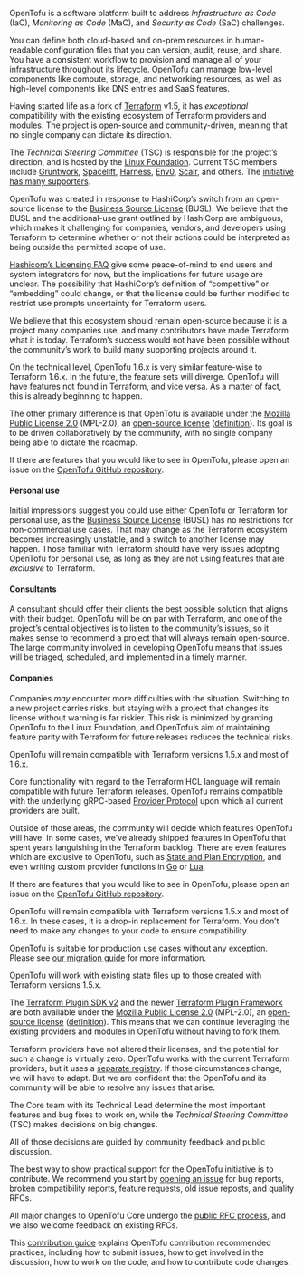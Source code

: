<AccordionItem id="what-is-opentofu" summary="What is OpenTofu?" open highlight>

OpenTofu is a software platform built to address _Infrastructure as Code_ (IaC), _Monitoring as Code_ (MaC), and _Security as Code_ (SaC) challenges.

You can define both cloud-based and on-prem resources in human-readable configuration files that you can version, audit, reuse, and share. You have a consistent workflow to provision and manage all of your infrastructure throughout its lifecycle. OpenTofu can manage low-level components like compute, storage, and networking resources, as well as high-level components like DNS entries and SaaS features.

Having started life as a fork of [Terraform](https://github.com/hashicorp/terraform) v1.5, it has _exceptional_ compatibility with the existing ecosystem of Terraform providers and modules. The project is open-source and community-driven, meaning that no single company can dictate its direction.

The _Technical Steering Committee_ (TSC) is responsible for the project’s direction, and is hosted by the [Linux Foundation](https://www.linuxfoundation.org). Current TSC members include [Gruntwork](https://www.gruntwork.io), [Spacelift](https://spacelift.io), [Harness](https://www.harness.io), [Env0](https://www.env0.com), [Scalr](https://www.scalr.com), and others. The [initiative has many supporters](/supporters).

</AccordionItem>

<AccordionItem id="why-was-opentofu-created" summary="Why was OpenTofu created?" highlight>

OpenTofu was created in response to HashiCorp’s switch from an open-source license to the [Business Source License](https://spdx.org/licenses/BUSL-1.1.html) (BUSL). We believe that the BUSL and the additional-use grant outlined by HashiCorp are ambiguous, which makes it challenging for companies, vendors, and developers using Terraform to determine whether or not their actions could be interpreted as being outside the permitted scope of use.

[Hashicorp’s Licensing FAQ](https://www.hashicorp.com/license-faq) give some peace-of-mind to end users and system integrators for now, but the implications for future usage are unclear. The possibility that HashiCorp’s definition of “competitive” or “embedding” could change, or that the license could be further modified to restrict use prompts uncertainty for Terraform users.

We believe that this ecosystem should remain open-source because it is a project many companies use, and many contributors have made Terraform what it is today. Terraform’s success would not have been possible without the community’s work to build many supporting projects around it.

</AccordionItem>

<AccordionItem id="opentofu-terraform-differences" summary="What are the differences between OpenTofu and Terraform?" highlight>

On the technical level, OpenTofu 1.6.x is very similar feature-wise to Terraform 1.6.x. In the future, the feature sets will diverge. OpenTofu will have features not found in Terraform, and vice versa. As a matter of fact, this is already beginning to happen.

The other primary difference is that OpenTofu is available under the [Mozilla Public License 2.0](https://spdx.org/licenses/MPL-2.0.html) (MPL-2.0), an [open-source license](https://opensource.org/licenses?ls=MPL-2.0) ([definition](https://opensource.org/osd)). Its goal is to be driven collaboratively by the community, with no single company being able to dictate the roadmap.

If there are features that you would like to see in OpenTofu, please open an issue on the [OpenTofu GitHub repository](https://github.com/opentofu/opentofu/issues).

</AccordionItem>

<AccordionItem id="why-use-opentofu" summary="Why should you use OpenTofu instead of Terraform?" highlight>

#### Personal use

Initial impressions suggest you could use either OpenTofu or Terraform for personal use, as the [Business Source License](https://spdx.org/licenses/BUSL-1.1.html) (BUSL) has no restrictions for non-commercial use cases. That may change as the Terraform ecosystem becomes increasingly unstable, and a switch to another license may happen. Those familiar with Terraform should have very issues adopting OpenTofu for personal use, as long as they are not using features that are _exclusive_ to Terraform.

#### Consultants

A consultant should offer their clients the best possible solution that aligns with their budget. OpenTofu will be on par with Terraform, and one of the project’s central objectives is to listen to the community’s issues, so it makes sense to recommend a project that will always remain open-source. The large community involved in developing OpenTofu means that issues will be triaged, scheduled, and implemented in a timely manner.

#### Companies

Companies _may_ encounter more difficulties with the situation. Switching to a new project carries risks, but staying with a project that changes its license without warning is far riskier. This risk is minimized by granting OpenTofu to the Linux Foundation, and OpenTofu’s aim of maintaining feature parity with Terraform for future releases reduces the technical risks.

</AccordionItem>

<AccordionItem id="opentofu-compatibility" summary="Will OpenTofu be compatible with future Terraform releases?" highlight>

OpenTofu will remain compatible with Terraform versions 1.5.x and most of 1.6.x.

Core functionality with regard to the Terraform HCL language will remain compatible with future Terraform releases. OpenTofu remains compatible with the underlying gRPC-based [Provider Protocol](https://developer.hashicorp.com/terraform/plugin/how-terraform-works) upon which all current providers are built.

Outside of those areas, the community will decide which features OpenTofu will have. In some cases, we've already shipped features in OpenTofu that spent years languishing in the Terraform backlog. There are even features which are exclusive to OpenTofu, such as [State and Plan Encryption](https://opentofu.org/docs/language/state/encryption/), and even writing custom provider functions in [Go](https://github.com/opentofu/terraform-provider-go) or [Lua](https://github.com/opentofu/terraform-provider-lua).

If there are features that you would like to see in OpenTofu, please open an issue on the [OpenTofu GitHub repository](https://github.com/opentofu/opentofu/issues).

</AccordionItem>

<AccordionItem id="terraform-replacement" summary="Can I use OpenTofu as a drop-in replacement for Terraform?  Is OpenTofu suitable for production use?" highlight>

OpenTofu will remain compatible with Terraform versions 1.5.x and most of 1.6.x. In these cases, it is a drop-in replacement for Terraform. You don’t need to make any changes to your code to ensure compatibility.

OpenTofu is suitable for production use cases without any exception. Please see [our migration guide](/docs/intro/migration) for more information.

</AccordionItem>

<AccordionItem id="state-file" summary="Will OpenTofu work with my existing state file?">

OpenTofu will work with existing state files up to those created with Terraform versions 1.5.x.

</AccordionItem>

<AccordionItem id="providers" summary="Does OpenTofu work with all the providers Terraform works with?">

The [Terraform Plugin SDK v2](https://github.com/hashicorp/terraform-plugin-sdk) and the newer [Terraform Plugin Framework](https://github.com/hashicorp/terraform-plugin-framework) are both available under the [Mozilla Public License 2.0](https://spdx.org/licenses/MPL-2.0.html) (MPL-2.0), an [open-source license](https://opensource.org/licenses?ls=MPL-2.0) ([definition](https://opensource.org/osd)). This means that we can continue leveraging the existing providers and modules in OpenTofu without having to fork them.

Terraform providers have not altered their licenses, and the potential for such a change is virtually zero. OpenTofu works with the current Terraform providers, but it uses a [separate registry](https://search.opentofu.org). If those circumstances change, we will have to adapt. But we are confident that the OpenTofu and its community will be able to resolve any issues that arise.

</AccordionItem>

<AccordionItem id="decisions" summary="How are new features, bug fixes, and other development decisions made in OpenTofu?">

The Core team with its Technical Lead determine the most important features and bug fixes to work on, while the _Technical Steering Committee_ (TSC) makes decisions on big changes.

All of those decisions are guided by community feedback and public discussion.

</AccordionItem>

<AccordionItem id="contribution" summary="How can I contribute to OpenTofu?">

The best way to show practical support for the OpenTofu initiative is to contribute. We recommend you start by [opening an issue](https://github.com/opentofu/opentofu/issues) for bug reports, broken compatibility reports, feature requests, old issue reposts, and quality RFCs.

All major changes to OpenTofu Core undergo the [public RFC process](https://github.com/opentofu/opentofu/tree/main/rfc), and we also welcome feedback on existing RFCs.

This [contribution guide](https://github.com/opentofu/opentofu/blob/main/CONTRIBUTING.md) explains OpenTofu contribution recommended practices, including how to submit issues, how to get involved in the discussion, how to work on the code, and how to contribute code changes.

</AccordionItem>

